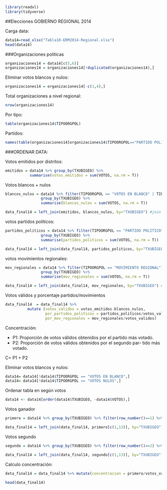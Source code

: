 
```r
library(readxl)
library(tidyverse)
```

##Elecciones GOBIERNO REGIONAL 2014

Carga data: 

```r
data14=read_xlsx("Tabla10-ERM2014-Regional.xlsx")
head(data14)
```

###Organizaciones políticas

```r
organizaciones14 = data14[c(5,6)]
organizaciones14 = organizaciones14[!duplicated(organizaciones14),]
```

Eliminar votos blancos y nulos:

```r
organizaciones14 = organizaciones14[-c(1,4),]
```

Total organizaciones a nivel regional:

```r
nrow(organizaciones14)
```

Por tipo:

```r
table(organizaciones14$TIPOORGPOL)
```

Partidos:

```r
names(table(organizaciones14[organizaciones14$TIPOORGPOL=="PARTIDO POLITICO",]$TXORGPOL))
```

###ORDENAR DATA:

Votos emitidos por distritos:

```r
emitidos = data14 %>% group_by(TXUBIGEO) %>% 
           summarise(votos_emitidos = sum(VOTOS, na.rm = T)) 
```

Votos blancos + nulos

```r
blancos_nulos = data14 %>% filter(TIPOORGPOL == "VOTOS EN BLANCO" | TIPOORGPOL =="VOTOS NULOS" ) %>%
                group_by(TXUBIGEO) %>% 
                summarise(blancos_nulos = sum(VOTOS, na.rm = T)) 

data_final14 = left_join(emitidos, blancos_nulos, by="TXUBIGEO") #join
```

votos partidos politicos:

```r
partidos_politicos = data14 %>% filter(TIPOORGPOL == "PARTIDO POLITICO") %>%
                group_by(TXUBIGEO) %>% 
                summarise(partidos_politicos = sum(VOTOS, na.rm = T)) 

data_final14 = left_join(data_final14, partidos_politicos, by="TXUBIGEO") #join
```

votos movimientos regionales:

```r
mov_regionales = data14 %>% filter(TIPOORGPOL == "MOVIMIENTO REGIONAL") %>%
                group_by(TXUBIGEO) %>% 
                summarise(mov_regionales = sum(VOTOS, na.rm = T)) 

data_final14 = left_join(data_final14, mov_regionales, by="TXUBIGEO") #join
```

Votos válidos y porcentaje partidos/movimientos

```r
data_final14  = data_final14 %>% 
          mutate (votos_validos = votos_emitidos-blancos_nulos,
                  por_partidos_politicos = partidos_politicos/votos_validos,
                  por_mov_regionales = mov_regionales/votos_validos) 
```

Concentración:

- P1: Proporción de votos válidos obtenidos por el partido más votado.
- P2: Proporción de votos válidos obtenidos por el segundo par- tido más votado.

C= P1 + P2

Eliminar votos blancos y nulos:

```r
data14= data14[!data14$TIPOORGPOL == "VOTOS EN BLANCO",]
data14= data14[!data14$TIPOORGPOL == "VOTOS NULOS",]
```

Ordenar tabla en según votos

```r
data14 <- data14[order(data14$TXUBIGEO, -data14$VOTOS),] 
```

Votos ganador
```r
primero = data14 %>% group_by(TXUBIGEO) %>% filter(row_number()==1) %>% mutate(primero=VOTOS)

data_final14 = left_join(data_final14, primero[c(1,13)], by="TXUBIGEO") #join 
```

Votos segundo
```r
segundo = data14 %>% group_by(TXUBIGEO) %>% filter(row_number()==2) %>% mutate(segundo=VOTOS)

data_final14 = left_join(data_final14, segundo[c(1,13)], by="TXUBIGEO") #join 
```

Calculo concentración:

```r
data_final14 = data_final14 %>% mutate(concentracion = primero/votos_validos + segundo/votos_validos)
```

```r
head(data_final14)
```



